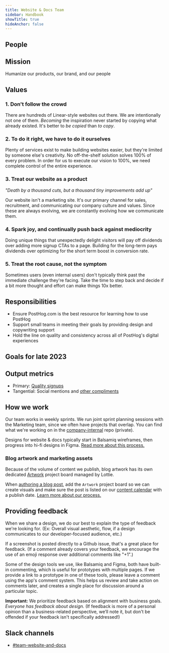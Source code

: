 ```yaml
---
title: Website & Docs Team
sidebar: Handbook
showTitle: true
hideAnchor: false
---
```


## People

<TeamMembers />

## Mission

Humanize our products, our brand, and our people

## Values

### 1. Don't follow the crowd

There are hundreds of Linear-style websites out there. We are intentionally not one of them. _Becoming_ the inspiration never started by copying what already existed. It's better to _be copied_ than _to copy_.

### 2. To do it right, we have to do it ourselves

Plenty of services exist to make building websites easier, but they're limited by someone else's creativity. No off-the-shelf solution solves 100% of every problem. In order for us to execute our vision to 100%, we need complete control of the entire experience.
  
### 3. Treat our website as a product

_"Death by a thousand cuts, but a thousand tiny improvements add up"_

Our website isn't a marketing site. It's our primary channel for sales, recruitment, and communicating our company culture and values. Since these are always evolving, we are constantly evolving how we communicate them.

### 4. Spark joy, and continually push back against mediocrity

Doing unique things that unexpectedly delight visitors will pay off dividends over adding more signup CTAs to a page. Building for the long-term pays dividends over optimizing for the short term boost in conversion rate.

### 5. Treat the root cause, not the symptom

Sometimes users (even internal users) don't typically think past the immediate challenge they're facing. Take the time to step back and decide if a bit more thought and effort can make things 10x better.

## Responsibilities

- Ensure PostHog.com is the best resource for learning how to use PostHog
- Support small teams in meeting their goals by providing design and copywriting support
- Hold the line on quality and consistency across all of PostHog's digital experiences

## Goals for late 2023

<Objectives />

## Output metrics

- Primary: [Quality signups](https://app.posthog.com/insights/ujGv0WqI?events=%5B%5D&actions=%5B%7B%22id%22%3A%2212308%22%2C%22math%22%3A%22dau%22%2C%22name%22%3A%22High%20quality%20sign%20ups%22%2C%22type%22%3A%22actions%22%2C%22order%22%3A0%7D%5D&display=ActionsLineGraph&insight=TRENDS&interval=week&date_from=-90d&new_entity=%5B%5D&properties=%5B%7B%22key%22%3A%22is_organization_first_user%22%2C%22type%22%3A%22event%22%2C%22value%22%3A%5B%22true%22%5D%2C%22operator%22%3A%22exact%22%7D%2C%7B%22key%22%3A%22hubspot_score%22%2C%22type%22%3A%22person%22%2C%22value%22%3A%2270%22%2C%22operator%22%3A%22gt%22%7D%5D&breakdown_type&filter_test_accounts=true#fromDashboard=20464)
- Tangential: Social mentions and [other compliments](/blog/ceo-diary-4)

## How we work

Our team works in weekly sprints. We run joint sprint planning sessions with the Marketing team, since we often have projects that overlap. You can find what we're working on in the [company-internal](https://github.com/PostHog/company-internal/issues?q=is%3Aissue+is%3Aopen+%5BSPRINT%5D+Marketing+%2B+Website+%26+Docs%3A) repo (private).

Designs for website & docs typically start in Balsamiq wireframes, then progress into hi-fi designs in Figma. [Read more about this process.](/handbook/design/designing-posthog-website)

### Blog artwork and marketing assets

Because of the volume of content we publish, blog artwork has its own dedicated [Artwork](https://github.com/orgs/PostHog/projects/14) project board managed by Lottie.

When [authoring a blog post](/handbook/growth/marketing/blog), add the `Artwork` project board so we can create visuals and make sure the post is listed on our [content calendar](https://docs.google.com/spreadsheets/d/1-6QYxi46d5y88BQ8vdGWmgrFZBbCMs1CAIc5JGLuf4Y/edit) with a publish date. [Learn more about our process.](/handbook/growth/marketing/exporting-blog-post-image)

## **Providing feedback**

When we share a design, we do our best to explain the type of feedback we're looking for. (Ex: Overall visual aesthetic, flow, if a design communicates to our developer-focused audience, etc.)

If a screenshot is posted directly to a Github issue, that's a great place for feedback. (If a comment already covers your feedback, we encourage the use of an emoji response over additional comments like "+1".)

Some of the design tools we use, like Balsamiq and Figma, both have built-in commenting, which is useful for prototypes with multiple pages. If we provide a link to a prototype in one of these tools, please leave a comment using the app's comment system. This helps us review and take action on comments later, and creates a single place for discussion around a particular topic.

**Important:** We prioritize feedback based on alignment with business goals. _Everyone has feedback about design._ (If feedback is more of a personal opinion than a business-related perspective, we’ll note it, but don't be offended if your feedback isn't specifically addressed!)

## Slack channels

- [#team-website-and-docs](https://posthog.slack.com/archives/C01V9AT7DK4)

<!-- ## What we're building <TeamRoadmap /> -->